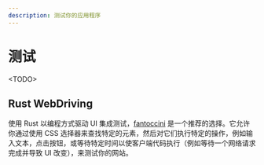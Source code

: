 ```yaml
---
description: 测试你的应用程序
---
```


# 测试

&lt;TODO&gt;

## Rust WebDriving

使用 Rust 以编程方式驱动 UI 集成测试，[fantoccini](https://crates.io/crates/fantoccini) 是一个推荐的选择。它允许你通过使用 CSS 选择器来查找特定的元素，然后对它们执行特定的操作，例如输入文本，点击按钮，或等待特定时间以使客户端代码执行（例如等待一个网络请求完成并导致 UI 改变），来测试你的网站。
